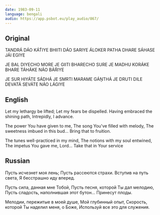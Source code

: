```yaml
---
date: 1983-09-11
language: bengali
audio: https://app.psbot.eu/play_audio/867/
---
```


## Original

TANDRÁ DÁO KÁT́IYE
BHIITI DÁO SARIYE
ÁLOKER PATHA DHARE
SÁHASE JÁI EGIYE

JE BAL DIYECHO MORE
JE GIITI BHARECHO SURE
JE MADHU KORÁKE BHARE
TÁHÁKE NÁO BÁŔIYE

JE SUR HIYÁTE SÁDHÁ
JE SMRTI MARAME GÁṊTHÁ
JE DRUTI DILE DEVATÁ
SEVÁTE NÁO LÁGIYE

## English

Let my lethargy be lifted;
Let my fears be dispelled.
Having embraced the shining path,
Intrepidly, I advance.

The power You have given to me,
The song You've filled with melody,
The sweetness imbued in this bud...
Bring that to fruition.

The tunes well-practiced in my mind,
The notions with my soul entwined,
The impetus You gave me, Lord...
Take that in Your service

## Russian

Пусть исчезнет моя лень;
Пусть рассеются страхи.
Вступив на путь света,
Я бесстрашно иду вперед.

Пусть сила, данная мне Тобой,
Пусть песня, которой Ты дал мелодию,
Пусть сладость, наполнившая этот бутон...
Принесут плоды.

Мелодии, пережитые в моей душе,
Мой глубинный опыт,
Скорость, которой Ты наделил меня, о Боже,
Используй все это для служения.
